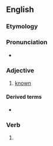 ==English==

===Etymology===
{{prefix|en|be|known}}

===Pronunciation===
* {{IPA|/bɪˈnoʊn/|lang=en}}

===Adjective===
{{en-adj}}

# {{lb|en|obsolete}} [[known]]

====Derived terms====
* {{l|en|unbeknown}}

===Verb===
{{head|en|verb form|cat2=irregular past participles}}

# {{inflection of|beknow||past|part|lang=en}}